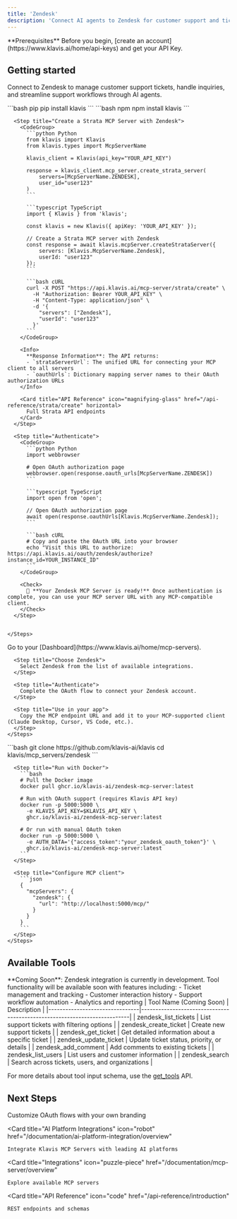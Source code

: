 ```yaml
---
title: 'Zendesk'
description: 'Connect AI agents to Zendesk for customer support and ticket management'
---
```


<Info>
  **Prerequisites**
  Before you begin, [create an account](https://www.klavis.ai/home/api-keys) and get your API Key.
</Info>

## Getting started

Connect to Zendesk to manage customer support tickets, handle inquiries, and streamline support workflows through AI agents.

<Tabs>
  <Tab title="API">
    <Steps>
      <Step title="Install the SDKs (optional)">
        <CodeGroup>
          ```bash pip
          pip install klavis
          ```
          ```bash npm
          npm install klavis
          ```
        </CodeGroup>
      </Step>
      
      <Step title="Create a Strata MCP Server with Zendesk">
        <CodeGroup>
          ```python Python
          from klavis import Klavis
          from klavis.types import McpServerName
          
          klavis_client = Klavis(api_key="YOUR_API_KEY")
          
          response = klavis_client.mcp_server.create_strata_server(
              servers=[McpServerName.ZENDESK],
              user_id="user123"
          )
          ```
          
          ```typescript TypeScript
          import { Klavis } from 'klavis';
          
          const klavis = new Klavis({ apiKey: 'YOUR_API_KEY' });
          
          // Create a Strata MCP server with Zendesk
          const response = await klavis.mcpServer.createStrataServer({
              servers: [Klavis.McpServerName.Zendesk],
              userId: "user123"
          });
          ```
          
          ```bash cURL
          curl -X POST "https://api.klavis.ai/mcp-server/strata/create" \
            -H "Authorization: Bearer YOUR_API_KEY" \
            -H "Content-Type: application/json" \
            -d '{
              "servers": ["Zendesk"],
              "userId": "user123"
            }'
          ```
        </CodeGroup>
        
        <Info>
          **Response Information**: The API returns:
          - `strataServerUrl`: The unified URL for connecting your MCP client to all servers
          - `oauthUrls`: Dictionary mapping server names to their OAuth authorization URLs
        </Info>

        <Card title="API Reference" icon="magnifying-glass" href="/api-reference/strata/create" horizontal>
          Full Strata API endpoints
        </Card>
      </Step>
      
      <Step title="Authenticate">
        <CodeGroup>
          ```python Python
          import webbrowser
          
          # Open OAuth authorization page
          webbrowser.open(response.oauth_urls[McpServerName.ZENDESK])
          ```
          
          ```typescript TypeScript
          import open from 'open';
          
          // Open OAuth authorization page
          await open(response.oauthUrls[Klavis.McpServerName.Zendesk]);
          ```
          
          ```bash cURL
          # Copy and paste the OAuth URL into your browser
          echo "Visit this URL to authorize: https://api.klavis.ai/oauth/zendesk/authorize?instance_id=YOUR_INSTANCE_ID"
          ```
        </CodeGroup>
        
        <Check>
          🎉 **Your Zendesk MCP Server is ready!** Once authentication is complete, you can use your MCP server URL with any MCP-compatible client.
        </Check>
      </Step>
      

    </Steps>
  </Tab>
  
  <Tab title="UI">
    <Steps>
      <Step title="Open Dashboard">
        Go to your [Dashboard](https://www.klavis.ai/home/mcp-servers).
      </Step>
      
      <Step title="Choose Zendesk">
        Select Zendesk from the list of available integrations.
      </Step>
      
      <Step title="Authenticate">
        Complete the OAuth flow to connect your Zendesk account.
      </Step>
      
      <Step title="Use in your app">
        Copy the MCP endpoint URL and add it to your MCP-supported client (Claude Desktop, Cursor, VS Code, etc.).
      </Step>
    </Steps>
  </Tab>
  
  <Tab title="Open Source">
    <Steps>
      <Step title="Clone repository (for developers to build from source)">
        ```bash
        git clone https://github.com/klavis-ai/klavis
        cd klavis/mcp_servers/zendesk
        ```
      </Step>
      
      <Step title="Run with Docker">
        ```bash
        # Pull the Docker image
        docker pull ghcr.io/klavis-ai/zendesk-mcp-server:latest
        
        # Run with OAuth support (requires Klavis API key)
        docker run -p 5000:5000 \
          -e KLAVIS_API_KEY=$KLAVIS_API_KEY \
          ghcr.io/klavis-ai/zendesk-mcp-server:latest
        
        # Or run with manual OAuth token
        docker run -p 5000:5000 \
          -e AUTH_DATA='{"access_token":"your_zendesk_oauth_token"}' \
          ghcr.io/klavis-ai/zendesk-mcp-server:latest
        ```
      </Step>
      
      <Step title="Configure MCP client">
        ```json
        {
          "mcpServers": {
            "zendesk": {
              "url": "http://localhost:5000/mcp/"
            }
          }
        }
        ```
      </Step>
    </Steps>
  </Tab>
</Tabs>

## Available Tools

<Note>
  **Coming Soon**: Zendesk integration is currently in development. Tool functionality will be available soon with features including:
  - Ticket management and tracking
  - Customer interaction history
  - Support workflow automation
  - Analytics and reporting
</Note>

<Accordion title="Planned Tools">
| Tool Name (Coming Soon)        | Description                                                              |
|--------------------------------|--------------------------------------------------------------------------|
| zendesk_list_tickets           | List support tickets with filtering options |
| zendesk_create_ticket          | Create new support tickets |
| zendesk_get_ticket             | Get detailed information about a specific ticket |
| zendesk_update_ticket          | Update ticket status, priority, or details |
| zendesk_add_comment            | Add comments to existing tickets |
| zendesk_list_users             | List users and customer information |
| zendesk_search                 | Search across tickets, users, and organizations |
</Accordion>

<Note>For more details about tool input schema, use the [get_tools](https://docs.klavis.ai/api-reference/mcp-server/get-tools) API.</Note>

## Next Steps

<CardGroup>
  <Card
    title="White-label Authentication"
    icon="palette"
    href="/documentation/auth/white-label"
  >
    Customize OAuth flows with your own branding
  </Card>
  
  <Card
    title="AI Platform Integrations"
    icon="robot"
    href="/documentation/ai-platform-integration/overview"
  >
    Integrate Klavis MCP Servers with leading AI platforms
  </Card>
  
  <Card
    title="Integrations"
    icon="puzzle-piece"
    href="/documentation/mcp-server/overview"
  >
    Explore available MCP servers
  </Card>
  
  <Card
    title="API Reference"
    icon="code"
    href="/api-reference/introduction"
  >
    REST endpoints and schemas
  </Card>
</CardGroup>